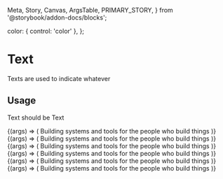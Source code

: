   Meta,
  Story,
  Canvas,
  ArgsTable,
  PRIMARY_STORY,
} from '@storybook/addon-docs/blocks';

<Meta title='Components/Text' component={Text} />

  color: { control: 'color' },
};

# Text

Texts are used to indicate whatever

## Usage

Text should be Text

<Canvas withToolbar>
  <Story name='Title' args={{}} argTypes={argTypes}>
    {(args) => (
      <Text variant='title' {...args}>
        Building systems and tools for the people who build things
      </Text>
    )}
  </Story>
  <Story name='Heading' args={{}} argTypes={argTypes}>
    {(args) => (
      <Text variant='heading' {...args}>
        Building systems and tools for the people who build things
      </Text>
    )}
  </Story>
  <Story name='Sub-Heading' args={{}} argTypes={argTypes}>
    {(args) => (
      <Text variant='sub-heading' {...args}>
        Building systems and tools for the people who build things
      </Text>
    )}
  </Story>
  <Story name='Body' args={{}} argTypes={argTypes}>
    {(args) => (
      <Text variant='body' {...args}>
        Building systems and tools for the people who build things
      </Text>
    )}
  </Story>
  <Story name='Caption' args={{}} argTypes={argTypes}>
    {(args) => (
      <Text variant='caption' {...args}>
        Building systems and tools for the people who build things
      </Text>
    )}
  </Story>
  <Story name='Overline' args={{}} argTypes={argTypes}>
    {(args) => (
      <Text variant='overline' {...args}>
        Building systems and tools for the people who build things
      </Text>
    )}
  </Story>
</Canvas>

<ArgsTable story={PRIMARY_STORY} />
